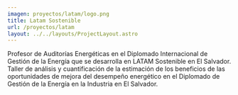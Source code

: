 ```yaml
---
imagen: proyectos/latam/logo.png
title: Latam Sostenible
url: /proyectos/latam
layout: ../../layouts/ProjectLayout.astro
---
```


<Cover img={cover} title="Latam Sostenible"/>

<BasicSection img={p0} 
img_description='Taller de análisis y cuantificación de la estimación de los beneficios de las oportunidades de mejora del desempeño energético en el Diplomado de Gestión de la Energía en la Industria en El Salvador.'>
Profesor de Auditorías Energéticas en el Diplomado Internacional de Gestión de la Energía que se desarrolla en LATAM Sostenible en El Salvador.
</BasicSection>
<MirrorSection img={p1} 
img_description='Taller práctico de identificación de oportunidades de mejora del desempeño energético de gestión de la energía en edificios.'>
Taller de análisis y cuantificación de la estimación de los beneficios de las oportunidades de mejora del desempeño energético en el Diplomado de Gestión de la Energía en la Industria en El Salvador.
</MirrorSection>




